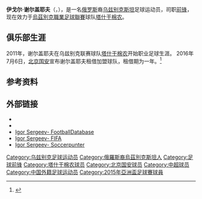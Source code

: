 {{Infobox football biography
| name                = 伊戈尔·谢尔盖耶夫 <br> {{lang|uz|Игор Сергеэв}}
| fullname            = {{lang|uz|Игор Сергеэв}} <br> {{lang|uz|Igor Sergeev}}
| image               = Igor Sergeyev Uzbekistani footballer.jpg
| birth_date          = {{Birth date and age|1993|4|30|df=y}}
| birth_place         = [[乌兹别克斯坦|乌兹别克斯坦]][[塔什干|塔什干]]
| height              = {{convert|1.85|m|abbr=on}}
| position            = [[前锋_(足球)|前锋]]
| currentclub         = [[塔什干棉农足球俱乐部|塔什干棉农]]
| clubnumber          = 11
| youthclubs1         = 
| youthyears1         =
| years1 = 2011–
| clubs1 = [[塔什干棉农足球俱乐部|塔什干棉农]]
| caps1  = 105
| goals1 = 57
| years2 = 2016
| clubs2 = → [[北京国安|北京国安]]（租借）
| caps2  = 14
| goals2 = 1
|nationalyears1= 2011
|nationalteam1 = [[乌兹别克斯坦20岁以下国家足球队|乌兹别克斯坦U-18]]
|nationalcaps1 = 4
|nationalcaps2 = 14
|nationalyears2= 2012
|nationalteam2 = [[乌兹别克斯坦20岁以下国家足球队|乌兹别克斯坦U-19]]
|nationalgoals1 = 1
|nationalgoals2 = 9
|nationalyears3 = 2013
|nationalteam3 = [[乌兹别克斯坦20岁以下国家足球队|乌兹别克斯坦U-20]]
|nationalcaps3 = 3
|nationalgoals3 = 2
|nationalyears4 = 2013–
|nationalteam4= [[乌兹别克斯坦国家足球队|乌兹别克斯坦]]
|nationalcaps4 = 26
|nationalgoals4 = 10
| pcupdate = 2016-01-20
| ntupdate = 2015-11-22
}}
'''伊戈尔·谢尔盖耶夫'''（{{lang-uz|'''Игор Сергеэв'''}}，{{bd|1993年|4月30日|catIdx=Sergeev, Igor}}），是一名[[俄罗斯|俄罗斯]]裔[[乌兹别克斯坦|乌兹别克斯坦]]足球运动员，司职[[前锋_(足球)|前锋]]，现在效力于[[烏茲別克職業足球聯賽|烏茲別克職業足球聯賽]]球队[[塔什干棉农足球俱乐部|塔什干棉农]]。

==俱乐部生涯==
2011年，谢尔盖耶夫在乌兹别克联赛球队[[塔什干棉农足球俱乐部|塔什干棉农]]开始职业足球生涯。
2016年7月6日，[[北京国安|北京国安]]宣布谢尔盖耶夫租借加盟球队，租借期为一年。<ref>{{cite web|url=http://www.guoanclub.com/Index/news_detail/id/555.html|title=【官方公告】谢尔盖耶夫加盟北京国安|publisher=[[北京国安足球俱乐部|北京国安足球俱乐部]]官方网站|date=2016年7月6日|accessdate=2016年7月8日|archive-date=2019年8月2日|archive-url=https://web.archive.org/web/20190802023527/http://www.guoanclub.com/Index/news_detail/id/555.html|dead-url=yes}}</ref>
==参考资料==
{{reflist}}

==外部链接==
* {{NFT player|pid=55555}}
*{{Soccerway|igor-sergeev/179164}}
*[http://www.footballdatabase.eu/football.joueurs.igor.sergeev.135451.en.html Igor Sergeev- FootballDatabase] {{Wayback|url=http://www.footballdatabase.eu/football.joueurs.igor.sergeev.135451.en.html |date=20180523212722 }}
*[http://www.fifa.com/worldfootball/statisticsandrecords/players/player=368546/index.html Igor Sergeev- FIFA] {{Wayback|url=http://www.fifa.com/worldfootball/statisticsandrecords/players/player=368546/index.html |date=20150630063429 }}
*[http://www.soccerpunter.com/players/179164-Igor-Sergeev Igor Sergeev- Soccerpunter] {{Wayback|url=http://www.soccerpunter.com/players/179164-Igor-Sergeev |date=20200617101825 }}

{{2016年中超分类名单北京}}

{{DEFAULTSORT:Sergeev, Igor}}
[[Category:乌兹别克足球运动员|Category:乌兹别克足球运动员]]
[[Category:俄羅斯裔烏茲別克斯坦人|Category:俄羅斯裔烏茲別克斯坦人]]
[[Category:足球前锋|Category:足球前锋]]
[[Category:塔什干棉农球员|Category:塔什干棉农球员]]
[[Category:北京国安球员|Category:北京国安球员]]
[[Category:中超球员|Category:中超球员]]
[[Category:中国外籍足球运动员|Category:中国外籍足球运动员]]
[[Category:2015年亞洲盃足球賽球員|Category:2015年亞洲盃足球賽球員]]